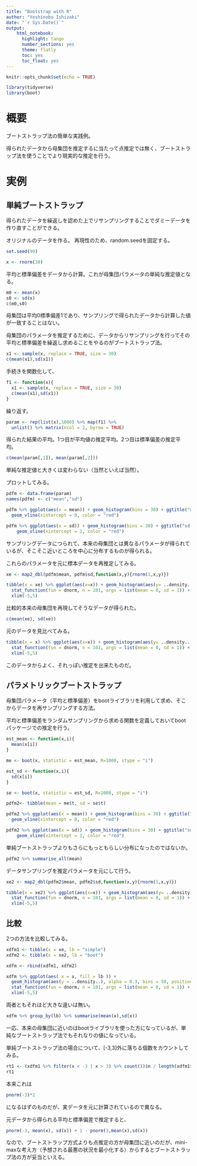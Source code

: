 ```yaml
---
title: "Bootstrap with R"
author: "Yoshinobu Ishizaki"
date: "`r Sys.Date()`"
output: 
    html_notebook: 
      highlight: tango
      number_sections: yes
      theme: flatly
      toc: yes
      toc_float: yes
---
```


```r
knitr::opts_chunk$set(echo = TRUE)
```

```r
library(tidyverse)
library(boot)
```

# 概要

ブートストラップ法の簡単な実践例。

得られたデータから母集団を推定するに当たって点推定では無く、ブートストラップ法を使うことでより現実的な推定を行う。

# 実例

## 単純ブートストラップ

得られたデータを繰返しを認めた上でリサンプリングすることでダミーデータを作り直すことができる。

オリジナルのデータを作る。
再現性のため、random.seedを固定する。

```r
set.seed(99)
```

```r
x <- rnorm(30)
```

平均と標準偏差をデータから計算。これが母集団パラメータの単純な推定値となる。

```r
m0 <- mean(x)
s0 <- sd(x)
c(m0,s0)
```

母集団は平均0標準偏差1であり、サンプリングで得られたデータから計算した値が一致することはない。

母集団のパラメータを推定するために、データからリサンプリングを行ってその平均と標準偏差を繰返し求めることをやるのがブートストラップ法。

```r
x1 <- sample(x, replace = TRUE, size = 30)
c(mean(x1),sd(x1))
```

手続きを関数化して、

```r
f1 <- function(x){
  x1 <- sample(x, replace = TRUE, size = 30)
  c(mean(x1),sd(x1))
}
```

繰り返す。

```r
param <- rep(list(x),1000) %>% map(f1) %>% 
  unlist() %>% matrix(ncol = 2, byrow = TRUE)
```

得られた結果の平均。1つ目が平均値の推定平均。2つ目は標準偏差の推定平均。

```r
c(mean(param[,1]), mean(param[,2]))
```

単純な推定値と大きくは変わらない（当然といえば当然）。

プロットしてみる。

```r
pdfm <- data.frame(param)
names(pdfm) <- c("mean","sd")
```

```r
pdfm %>% ggplot(aes(x = mean)) + geom_histogram(bins = 30) + ggtitle("mean estimate") +
  geom_vline(xintercept = 0, color = "red")
```

```r
pdfm %>% ggplot(aes(x = sd)) + geom_histogram(bins = 30) + ggtitle("sd estimate") +
    geom_vline(xintercept = 1, color = "red")
```

サンプリングデータにつられて、本来の母集団とは異なるパラメータが得られているが、そこそこ近いところを中心に分布するものが得られる。

これらのパラメータを元に標本データを再推定してみる。

```r
xe <- map2_dbl(pdfm$mean, pdfm$sd,function(x,y){rnorm(1,x,y)})
```

```r
tibble(x = xe) %>% ggplot(aes(x=x)) + geom_histogram(aes(y= ..density..), bins = 30) + 
  stat_function(fun = dnorm, n = 101, args = list(mean = 0, sd = 1)) + 
  xlim(-5,5)
```

比較的本来の母集団を再現してそうなデータが得られた。

```r
c(mean(xe), sd(xe))
```

元のデータを見比べてみる。

```r
tibble(x = x) %>% ggplot(aes(x=x)) + geom_histogram(aes(y= ..density..), bins = 30) + 
  stat_function(fun = dnorm, n = 101, args = list(mean = 0, sd = 1)) + 
  xlim(-5,5)
```

このデータからよく、それっぽい推定を出来たものだ。

## パラメトリックブートストラップ

母集団パラメータ（平均と標準偏差）をbootライブラリを利用して求め、そこからデータを再サンプリングする方法。

平均と標準偏差をランダムサンプリングから求める関数を定義しておいてbootパッケージでの推定を行う。

```r
est_mean <- function(x,i){
  mean(x[i])
}
```

```r
me <- boot(x, statistic = est_mean, R=1000, stype = "i")
```

```r
est_sd <- function(x,i){
  sd(x[i])
}
```

```r
se <- boot(x, statistic = est_sd, R=1000, stype = "i")
```

```r
pdfm2<- tibble(mean = me$t, sd = se$t)
```

```r
pdfm2 %>% ggplot(aes(x = mean)) + geom_histogram(bins = 30) + ggtitle("mean estimate") +
  geom_vline(xintercept = 0, color = "red")
```

```r
pdfm2 %>% ggplot(aes(x = sd)) + geom_histogram(bins = 30) + ggtitle("sd estimate") +
    geom_vline(xintercept = 1, color = "red")
```

単純ブートストラップよりもさらにもっともらしい分布になったのではないか。

```r
pdfm2 %>% summarise_all(mean)
```

データサンプリングを推定パラメータを元にして行う。

```r
xe2 <- map2_dbl(pdfm2$mean, pdfm2$sd,function(x,y){rnorm(1,x,y)})
```

```r
tibble(x = xe2) %>% ggplot(aes(x=x)) + geom_histogram(aes(y= ..density..), bins = 30) + 
  stat_function(fun = dnorm, n = 101, args = list(mean = 0, sd = 1)) + 
  xlim(-5,5)
```

## 比較

2つの方法を比較してみる。

```r
xdfm1 <- tibble(x = xe, lb = "simple")
xdfm2 <- tibble(x = xe2, lb = "boot")

xdfm <- rbind(xdfm1, xdfm2)
```

```r
xdfm %>% ggplot(aes( x = x, fill = lb )) + 
  geom_histogram(aes(y = ..density..), alpha = 0.3, bins = 30, position = "identity") +
  stat_function(fun = dnorm, n = 101, args = list(mean = 0, sd = 1)) + 
  xlim(-5,5)
```

両者ともそれほど大きな違いは無い。

```r
xdfm %>% group_by(lb) %>% summarise(mean(x),sd(x))
```

一応、本来の母集団に近いのはbootライブラリを使った方になっているが、単純なブートストラップ法でもそれなりの値になっている。

単純ブートストラップ法の場合について、[-3,3]外に落ちる個数をカウントしてみる。


```r
rt1 <- (xdfm1 %>% filter(x < -3 | x > 3) %>% count())$n / length(xdfm1$x)
rt1
```

本来これは

```r
pnorm(-3)*2
```

になるはずのものだが、実データを元に計算されているので異なる。

元データから得られる平均と標準偏差で推定すると、

```r
pnorm(-3, mean(x), sd(x)) + 1 - pnorm(3,mean(x),sd(x))
```

なので、ブートストラップ方式よりも点推定の方が母集団に近いのだが、mini-maxな考え方（予想される最悪の状況を最小化する）からするとブートストラップ法の方が妥当といえる。






